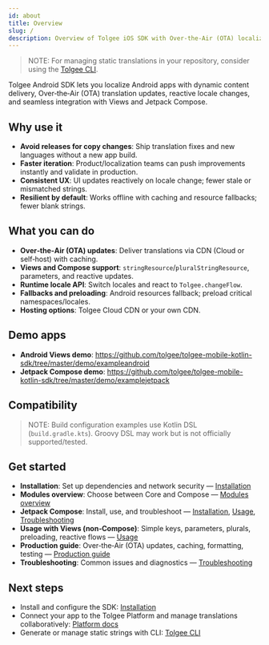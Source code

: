 ```yaml
---
id: about
title: Overview
slug: /
description: Overview of Tolgee iOS SDK with Over‑the‑Air (OTA) localization updates and how to get started.
---
```


> NOTE:
> For managing static translations in your repository, consider using the [Tolgee CLI](/tolgee-cli/installation).

Tolgee Android SDK lets you localize Android apps with dynamic content delivery, Over‑the‑Air (OTA) translation updates, reactive locale changes, and seamless integration with Views and Jetpack Compose.

## Why use it

- __Avoid releases for copy changes__: Ship translation fixes and new languages without a new app build.
- __Faster iteration__: Product/localization teams can push improvements instantly and validate in production.
- __Consistent UX__: UI updates reactively on locale change; fewer stale or mismatched strings.
- __Resilient by default__: Works offline with caching and resource fallbacks; fewer blank strings.

## What you can do

- __Over‑the‑Air (OTA) updates__: Deliver translations via CDN (Cloud or self‑host) with caching.
- __Views and Compose support__: `stringResource`/`pluralStringResource`, parameters, and reactive updates.
- __Runtime locale API__: Switch locales and react to `Tolgee.changeFlow`.
- __Fallbacks and preloading__: Android resources fallback; preload critical namespaces/locales.
- __Hosting options__: Tolgee Cloud CDN or your own CDN.

## Demo apps

- __Android Views demo__: https://github.com/tolgee/tolgee-mobile-kotlin-sdk/tree/master/demo/exampleandroid
- __Jetpack Compose demo__: https://github.com/tolgee/tolgee-mobile-kotlin-sdk/tree/master/demo/examplejetpack

## Compatibility

> NOTE:
> Build configuration examples use Kotlin DSL (`build.gradle.kts`). Groovy DSL may work but is not officially supported/tested.

## Get started

- __Installation__: Set up dependencies and network security — [Installation](./installation.mdx)
- __Modules overview__: Choose between Core and Compose — [Modules overview](./modules.mdx)
- __Jetpack Compose__: Install, use, and troubleshoot — [Installation](/android-sdk/jetpack/installation), [Usage](/android-sdk/jetpack/usage), [Troubleshooting](/android-sdk/jetpack/troubleshooting)
- __Usage with Views (non‑Compose)__: Simple keys, parameters, plurals, preloading, reactive flows — [Usage](./usage.mdx)
- __Production guide__: Over‑the‑Air (OTA) updates, caching, formatting, testing — [Production guide](./production.mdx)
- __Troubleshooting__: Common issues and diagnostics — [Troubleshooting](./troubleshooting.mdx)

## Next steps

- Install and configure the SDK: [Installation](./installation.mdx)
- Connect your app to the Tolgee Platform and manage translations collaboratively: [Platform docs](../platform/)
- Generate or manage static strings with CLI: [Tolgee CLI](/tolgee-cli/installation)

